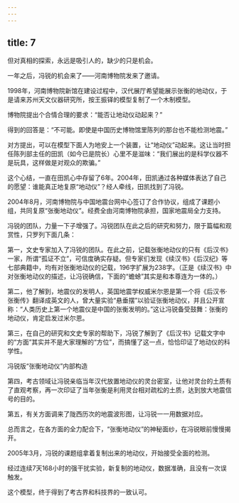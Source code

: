 ```yaml
---
---
---
```

title: 7
---



但对真相的探索，永远是吸引人的，缺少的只是机会。

一年之后，冯锐的机会来了——河南博物院发来了邀请。

1998年，河南博物院新馆在建设过程中，汉代展厅希望能展示张衡的地动仪，于是请来苏州天文仪器研究所，按王振铎的模型复制了一个木制模型。

博物院提出个合情合理的要求：“能否让地动仪动起来？”

得到的回答是：“不可能。即使是中国历史博物馆里陈列的那台也不能检测地震。”

对方提出，可以在模型下面人为地安上一个装置，让“地动仪”动起来。这让当时担任陈列部主任的田凯（如今已是院长）心里不是滋味：“我们展出的是科学仪器不是玩具，这样做是对观众的欺骗。”

这个心结，一直在田凯心中存留了6年。2004年，田凯通过各种媒体表达了自己的愿望：谁能真正地复原“地动仪”？经人牵线，田凯找到了冯锐。

2004年8月，河南博物院与中国地震台网中心签订了合作协议，组成了课题小组，共同复原“张衡地动仪”。经费全由河南博物院承担，国家地震局全力支持。

冯锐的团队，力量一下子增强了。冯锐团队在此之后的研究和努力，限于篇幅和观赏性，只罗列下面几条：

第一，文史专家加入了冯锐的团队。在此之前，记载张衡地动仪的只有《后汉书》一家，所谓“孤证不立”，可信度确实存疑。但专家们发现《续汉书》《后汉纪》等七部典籍中，均有对张衡地动仪的记载，196字扩展为238字。（正是《续汉书》中对张衡地动仪的描述，让冯锐确信，下面的“蟾蜍”其实是和本尊连为一体的。）

第二，他了解到，地震仪的发明人，英国地震学权威米尔恩是第一个将《后汉书·张衡传》翻译成英文的人，曾大量实验“悬垂摆”以验证张衡地动仪，并且公开宣称：“人类历史上第一个地震仪是中国的张衡发明的。”这让冯锐备受鼓舞：张衡的地动仪，肯定启发过米尔恩。

第三，在自己的研究和文史专家的帮助下，冯锐了解到了《后汉书》记载文字中的“方面”其实并不是大家理解的“方位”，而搞懂了这一点，恰恰印证了地动仪的科学性。

冯锐版“张衡地动仪”内部构造



第四，考古领域让冯锐亲临当年汉代放置地动仪的灵台密室，让他对灵台的土质有了直观考察，再一次印证了当年张衡是利用灵台相对疏松的土质，达到放大地震信号的目的。

第五，有关方面调来了陇西历次的地震波形图，让冯锐一一用数据对应。

总而言之，在各方面的全力配合下，“张衡地动仪”的神秘面纱，在冯锐眼前慢慢揭开。

2005年3月，冯锐的课题组拿着复制出来的地动仪，开始接受全面的检测。

经过连续7天168小时的强干扰实验，新复制的地动仪，数据准确，且没有一次误触发。

这个模型，终于得到了考古界和科技界的一致认可。